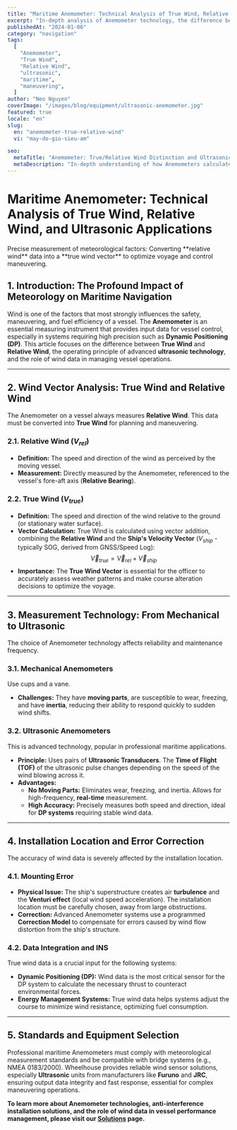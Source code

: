 ```yaml
---
title: "Maritime Anemometer: Technical Analysis of True Wind, Relative Wind, and Ultrasonic Applications"
excerpt: "In-depth analysis of Anemometer technology, the difference between True Wind Speed and Relative Wind, the working principle of ultrasonic sensors, and their role in maneuvering and safety."
publishedAt: "2024-01-06"
category: "navigation"
tags:
  [
    "Anemometer",
    "True Wind",
    "Relative Wind",
    "ultrasonic",
    "maritime",
    "maneuvering",
  ]
author: "Neo Nguyen"
coverImage: "/images/blog/equipment/ultrasonic-anemometer.jpg"
featured: true
locale: "en"
slug:
  en: "anemometer-true-relative-wind"
  vi: "may-do-gio-sieu-am"

seo:
  metaTitle: "Anemometer: True/Relative Wind Distinction and Ultrasonic Technology | Wheelhouse"
  metaDescription: "In-depth understanding of how Anemometers calculate the True Wind Vector, the non-mechanical working principle of ultrasonic sensors, and the role of wind data in DP systems."
---
```


# Maritime Anemometer: Technical Analysis of True Wind, Relative Wind, and Ultrasonic Applications

<p className="text-xl text-gray-500 italic mb-8">
  Precise measurement of meteorological factors: Converting **relative wind**
  data into a **true wind vector** to optimize voyage and control maneuvering.
</p>

## 1. Introduction: The Profound Impact of Meteorology on Maritime Navigation

Wind is one of the factors that most strongly influences the safety, maneuvering, and fuel efficiency of a vessel. The **Anemometer** is an essential measuring instrument that provides input data for vessel control, especially in systems requiring high precision such as **Dynamic Positioning (DP)**. This article focuses on the difference between **True Wind** and **Relative Wind**, the operating principle of advanced **ultrasonic technology**, and the role of wind data in managing vessel operations.

---

## 2. Wind Vector Analysis: True Wind and Relative Wind

The Anemometer on a vessel always measures **Relative Wind**. This data must be converted into **True Wind** for planning and maneuvering.

### 2.1. Relative Wind ($V_{rel}$)

- **Definition:** The speed and direction of the wind as perceived by the moving vessel.
- **Measurement:** Directly measured by the Anemometer, referenced to the vessel's fore-aft axis (**Relative Bearing**).

### 2.2. True Wind ($V_{true}$)

- **Definition:** The speed and direction of the wind relative to the ground (or stationary water surface).
- **Vector Calculation:** True Wind is calculated using vector addition, combining the **Relative Wind** and the **Ship's Velocity Vector** ($V_{ship}$ - typically SOG, derived from GNSS/Speed Log):
  $$\vec{V}_{true} = \vec{V}_{rel} + \vec{V}_{ship} \text{}$$
- **Importance:** The **True Wind Vector** is essential for the officer to accurately assess weather patterns and make course alteration decisions to optimize the voyage.

---

## 3. Measurement Technology: From Mechanical to Ultrasonic

The choice of Anemometer technology affects reliability and maintenance frequency.

### 3.1. Mechanical Anemometers

Use cups and a vane.

- **Challenges:** They have **moving parts**, are susceptible to wear, freezing, and have **inertia**, reducing their ability to respond quickly to sudden wind shifts.

### 3.2. Ultrasonic Anemometers

This is advanced technology, popular in professional maritime applications.

- **Principle:** Uses pairs of **Ultrasonic Transducers**. The **Time of Flight (TOF)** of the ultrasonic pulse changes depending on the speed of the wind blowing across it.
- **Advantages:**
  - **No Moving Parts:** Eliminates wear, freezing, and inertia. Allows for high-frequency, **real-time** measurement.
  - **High Accuracy:** Precisely measures both speed and direction, ideal for **DP systems** requiring stable wind data.

---

## 4. Installation Location and Error Correction

The accuracy of wind data is severely affected by the installation location.

### 4.1. Mounting Error

- **Physical Issue:** The ship's superstructure creates air **turbulence** and the **Venturi effect** (local wind speed acceleration). The installation location must be carefully chosen, away from large obstructions.
- **Correction:** Advanced Anemometer systems use a programmed **Correction Model** to compensate for errors caused by wind flow distortion from the ship's structure.

### 4.2. Data Integration and INS

True wind data is a crucial input for the following systems:

- **Dynamic Positioning (DP):** Wind data is the most critical sensor for the DP system to calculate the necessary thrust to counteract environmental forces.
- **Energy Management Systems:** True wind data helps systems adjust the course to minimize wind resistance, optimizing fuel consumption.

---

## 5. Standards and Equipment Selection

Professional maritime Anemometers must comply with meteorological measurement standards and be compatible with bridge systems (e.g., NMEA 0183/2000). Wheelhouse provides reliable wind sensor solutions, especially **Ultrasonic** units from manufacturers like **Furuno** and **JRC**, ensuring output data integrity and fast response, essential for complex maneuvering operations.

**To learn more about Anemometer technologies, anti-interference installation solutions, and the role of wind data in vessel performance management, please visit our [Solutions](/solutions) page.**
